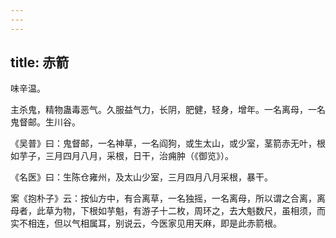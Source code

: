 ```yaml
---
---
---
```

title: 赤箭
---



味辛温。

主杀鬼，精物蛊毒恶气。久服益气力，长阴，肥健，轻身，增年。一名离母，一名鬼督邮。生川谷。

《吴普》曰：鬼督邮，一名神草，一名阎狗，或生太山，或少室，茎箭赤无叶，根如芋子，三月四月八月，采根，日干，治痈肿（《御览》）。

《名医》曰：生陈仓雍州，及太山少室，三月四月八月采根，暴干。

案《抱朴子》云：按仙方中，有合离草，一名独摇，一名离母，所以谓之合离，离母者，此草为物，下根如芋魁，有游子十二枚，周环之，去大魁数尺，虽相须，而实不相连，但以气相属耳，别说云，今医家见用天麻，即是此赤箭根。